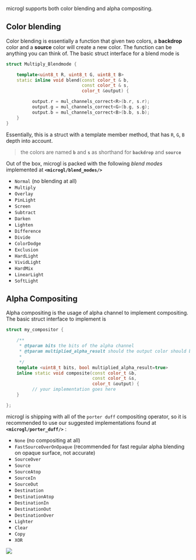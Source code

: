 microgl supports both color blending and alpha compositing.

## Color blending
Color blending is essentially a function that given two colors, a **backdrop** color and a **source** color
will create a new color. The function can be anything you can think of.
The basic struct interface for a blend mode is

```cpp
struct Multiply_Blendmode {

    template<uint8_t R, uint8_t G, uint8_t B>
    static inline void blend(const color_t & b,
                             const color_t & s,
                             color_t &output) {

          output.r = mul_channels_correct<R>(b.r, s.r);
          output.g = mul_channels_correct<G>(b.g, s.g);
          output.b = mul_channels_correct<B>(b.b, s.b);
    }
}
```

Essentially, this is a struct with a template member method, that has `R`, `G`, `B` depth into account.

> the colors are named **`b`** and **`s`** as shorthand for **`backdrop`** and **`source`**

Out of the box, microgl is packed with the following *blend modes* implemented at 
**`<microgl/blend_modes/>`**
- `Normal` (no blending at all)
- `Multiply`
- `Overlay`
- `PinLight`
- `Screen`
- `Subtract`
- `Darken`
- `Lighten`
- `Difference`
- `Divide`
- `ColorDodge`
- `Exclusion`
- `HardLight`
- `VividLight`
- `HardMix`
- `LinearLight`
- `SoftLight`

## Alpha Compositing
Alpha compositing is the usage of alpha channel to implement compositing.
The basic struct interface to implement is 

```cpp
struct my_compositor {

    /**
     * @tparam bits the bits of the alpha channel
     * @tparam multiplied_alpha_result should the output color should be pre-multiplied alpha
     *
     */
    template <uint8_t bits, bool multiplied_alpha_result=true>
    inline static void composite(const color_t &b,
                                 const color_t &s,
                                 color_t &output) {
          // your implementation goes here
    }

};

```

microgl is shipping with all of the `porter duff` compositing operator, so it is recommended
to use our suggested implementations found at **`<microgl/porter_duff/>`** :
- `None` (no compositing at all)
- `FastSourceOverOnOpaque` (recommended for fast regular alpha blending on opaque surface, not accurate)
- `SourceOver`
- `Source`
- `SourceAtop`
- `SourceIn`
- `SourceOut`
- `Destination`
- `DestinationAtop`
- `DestinationIn`
- `DestinationOut`
- `DestinationOver`
- `Lighter`
- `Clear`
- `Copy`
- `XOR`

<img src="/images/porter-duff.png"/>